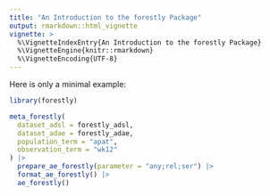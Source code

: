 ```yaml
---
title: "An Introduction to the forestly Package"
output: rmarkdown::html_vignette
vignette: >
  %\VignetteIndexEntry{An Introduction to the forestly Package}
  %\VignetteEngine{knitr::rmarkdown}
  %\VignetteEncoding{UTF-8}
---
```


Here is only a minimal example:

```r
library(forestly)

meta_forestly(
  dataset_adsl = forestly_adsl,
  dataset_adae = forestly_adae,
  population_term = "apat",
  observation_term = "wk12"
) |>
  prepare_ae_forestly(parameter = "any;rel;ser") |>
  format_ae_forestly() |>
  ae_forestly()
```
